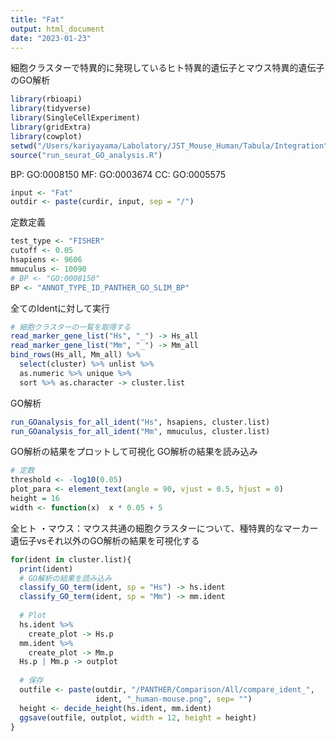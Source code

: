 ```yaml
---
title: "Fat"
output: html_document
date: "2023-01-23"
---
```

細胞クラスターで特異的に発現しているヒト特異的遺伝子とマウス特異的遺伝子のGO解析
```r
library(rbioapi)
library(tidyverse)
library(SingleCellExperiment)
library(gridExtra)
library(cowplot)
setwd("/Users/kariyayama/Labolatory/JST_Mouse_Human/Tabula/Integration")
source("run_seurat_GO_analysis.R")
```

BP: GO:0008150
MF: GO:0003674
CC: GO:0005575
```r
input <- "Fat"
outdir <- paste(curdir, input, sep = "/")
```

定数定義
```r
test_type <- "FISHER"
cutoff <- 0.05
hsapiens <- 9606
mmuculus <- 10090
# BP <- "GO:0008150"
BP <- "ANNOT_TYPE_ID_PANTHER_GO_SLIM_BP"
```

全てのIdentに対して実行
```r
# 細胞クラスターの一覧を取得する                                             
read_marker_gene_list("Hs", "_") -> Hs_all
read_marker_gene_list("Mm", "_") -> Mm_all
bind_rows(Hs_all, Mm_all) %>%
  select(cluster) %>% unlist %>%
  as.numeric %>% unique %>%
  sort %>% as.character -> cluster.list
```

GO解析
```r
run_GOanalysis_for_all_ident("Hs", hsapiens, cluster.list)
run_GOanalysis_for_all_ident("Mm", mmuculus, cluster.list)
```
GO解析の結果をプロットして可視化
GO解析の結果を読み込み
```r
# 定数
threshold <- -log10(0.05)
plot_para <- element_text(angle = 90, vjust = 0.5, hjust = 0)
height = 16
width <- function(x)  x * 0.05 + 5
```  

全ヒト ・マウス：マウス共通の細胞クラスターについて、種特異的なマーカー遺伝子vsそれ以外のGO解析の結果を可視化する
```r
for(ident in cluster.list){
  print(ident)
  # GO解析の結果を読み込み
  classify_GO_term(ident, sp = "Hs") -> hs.ident
  classify_GO_term(ident, sp = "Mm") -> mm.ident
  
  # Plot
  hs.ident %>%
    create_plot -> Hs.p
  mm.ident %>%
    create_plot -> Mm.p
  Hs.p | Mm.p -> outplot
  
  # 保存
  outfile <- paste(outdir, "/PANTHER/Comparison/All/compare_ident_",
                   ident, "_human-mouse.png", sep= "")
  height <- decide_height(hs.ident, mm.ident)
  ggsave(outfile, outplot, width = 12, height = height)
}
```


